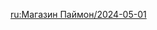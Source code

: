 {{Paimon's Bargains
|time_start = 2024-05-01 04:00:00
|time_end   = 2024-06-01 03:59:59
|shop = 
{{Shop|Bennett|34|1|type=Character}}
{{Shop|Lisa|34|1|type=Character}}
{{Shop|Blackcliff Longsword|24|3|type=Weapon}}
{{Shop|Blackcliff Slasher|24|3|type=Weapon}}
{{Shop|Blackcliff Pole|24|3|type=Weapon}}
{{Shop|Blackcliff Agate|24|3|type=Weapon}}
{{Shop|Blackcliff Warbow|24|3|type=Weapon}}
}}
<noinclude>
[[ru:Магазин Паймон/2024-05-01]]
</noinclude>
